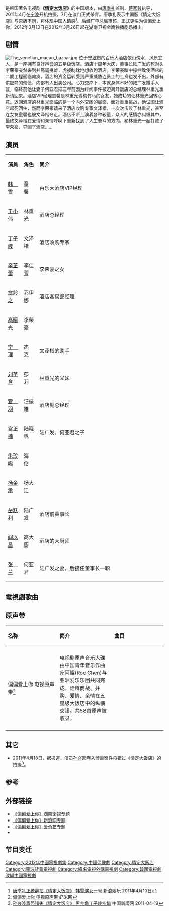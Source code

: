{{noteTA
|1=zh-hans:酒店;zh-hk:酒店;zh-tw:飯店;}}
{{电视节目信息框
| 颜色 = #FFC0CB 
| 名稱 = 偏偏爱上你
| 英文名稱 =''Fall in Love with You''
| 原名 = 
| 圖片 = Pian pian ai shang ni.JPG
| 圖說 = 电视剧片头截图
| 分類 = 爱情，偶像
| 原創 =韓國《情定大饭店》
| 編劇 = 赵微娜，沈昱辰，单琪雯
| 導演 =蒋家骏、宋洋
| 演出 =[[韩雪|韩雪]]、[[于小伟|于小伟]]、[[丁子峻|丁子峻]]
| 配音 = 
| 旁白 = 
| 主題曲 = 可惜不是你
| 作曲 = 曹轩宾
| 作詞 = 李卓雄
| 演唱 = 韩雪
| 片尾曲 = 再度遇见你
| 作曲2 = 刘伟
| 作詞2 = 刘伟
| 演唱2 = 尤嘉
| 國家 = {{CHN}} 
| 語言 = [[普通话|普通话]]
| 季數 = 
| 集數 = 28集
| 每集列表 = 
| 製片人 = 徐向北
| 執行製片 = 
| 制作年份=2011年4月-7月
| 制作公司 = 北京中视和展投资有限公司<br>[[湖南卫视|湖南卫视]]
| 拍攝地 = {{CHN}}宁波市九龙湖度假村<br>[[澳門威尼斯人度假村酒店|澳门威尼斯人酒店]]
| 攝像 = 
| 每集長 = 50分钟（包含上集回顾和下集预告）
| 頻道 =
| 電視網 =[[湖南卫视|湖南卫视]][[金鹰独播剧场|金鹰独播剧场]]
| 播出國家 = {{CHN}}
| 視頻制式 =
| 音頻制式 = 
| 開始 =2012年3月13日
| 結束 =2012年3月26日
| 先於 = 
| 後於 = 
| 相關劇集 = 《[[情定大饭店|情定大饭店]]》
| 官方網站 =
| imdb_id = 5559286
}}
{{engname|《偏偏爱上你》| Fall in Love with You}} 是韩国著名电视剧'''《[[情定大饭店|情定大饭店]]》'''的中国版本，由[[唐季礼|唐季礼]]监制、[[蒋家骏|蒋家骏]]执导，2011年4月在[[宁波|宁波]]开机拍摄，7月在澳门正式杀青。唐季礼表示中国版《情定大饭店》与原版不同，将体现中国人情感<ref>[http://ent.sina.com.cn/v/m/2011-04-10/22503277191.shtml 唐季礼正统翻拍《情定大饭店》 韩雪演女一号] {{Wayback|url=http://ent.sina.com.cn/v/m/2011-04-10/22503277191.shtml |date=20200821112354 }} 新浪娱乐 2011年4月10日</ref>。后经[[广电总局|广电总局]]审核，正式更名为偏偏爱上你，2012年3月13日在2012年3月26日起在湖南卫视金鹰独播剧场播出。

== 剧情 ==
[[File:The_venetian_macao_bazaar.jpg|thumb]]
位于[[宁波市|宁波市]]的百乐大酒店依山傍水，风景宜人，是一座拥有良好声誉的五星级饭店。酒店十周年大庆，董事长陆广发的死对头李荣豪突然来到并高调挑衅，虎视眈眈地想收购酒店。李荣豪暗中操控致使酒店的二期工程面临瘫痪，酒店的资金运转受到严重威胁连员工的工资也发不出，外部有供应商的催债，内部有人出卖公司。心力交瘁下，本就身体不好的陆广发撒手人寰，临终前他让妻子何亚君把三年前因为绯闻事件被迫离开饭店的总经理林重光重新请回来。酒店VIP经理童馨是林重光青梅竹马的女友，她成功的让林重光回转心意。返回酒店的林重光面临的是一个内外交困的局面，面对重重挑战，他试图让酒店起死回生，然而李荣豪请来了酒店收购专家文泽楷，一次次击败了林重光，甚至连女友童馨也被文泽楷夺走。酒店不断上演着各种较量，众人的感情亦纠缠其中，最终文泽楷在爱情和亲情呼唤下重新找到了人生奋斗的方向，和林重光一起打败了李荣豪，夺回了酒店……

== 演员 ==
{|class="wikitable" width="60%"
|- style="background:#C0C0C0; color:#000000" align=center
|style="width:10%"|'''演員'''||style="width:10%"|'''角色'''||'''简介'''
|-
|[[韩雪|韩　雪]]||童　馨||百乐大酒店VIP经理
|-
|[[于小伟|于小伟]]||林重光||酒店总经理
|-
|[[丁子峻|丁子峻]]||文泽楷||酒店收购专家
|-
|[[辛芷蕾|辛芷蕾]]||李佳萱||李荣豪之女
|-
|[[章龄之|章龄之]]||乔伊娜||酒店客房部经理
|-
|[[高曙光|高曙光]]||李荣豪||
|-
|[[宁理|宁　理]]||杰　克||文泽楷的助手
|-
|[[刘芊含|刘芊含]]||莎　莉||林重光的义妹
|-
|[[管羽|管　羽]]||汪振雄||酒店副总经理
|-
|[[宫正楠|宫正楠]]||陆晓帆||陆广发、何亚君之子
|-
|[[朱玟晞|朱玟晞]]||海　伦||
|-
|[[杨金承|杨金承]]||杨大江||
|-
|[[岳跃利|岳跃利]]||陆广发||酒店前董事长
|-
|[[阎以昌|阎以昌]]||高大厨||酒店的大厨师
|-
|[[张兰|张　兰]]||何亚君||陆广发之妻，后接任董事长一职
|}

== 電視劇歌曲 ==
{{Tracklist
| total_length =
| extra_column = 演唱

| title1 = 可惜不是你   
| note1 = 片头曲
| music1 = 曹轩宾 
| lyrics1 = 李卓雄    
| arranger1 =
| producer1 = 
| extra1   = [[韓雪|韓雪]]

| title2 = 再度遇見你
| music2 = 刘伟
| lyrics2 = 刘伟
| arranger2 =
| producer2 =  
| note2 =  片尾曲
| extra2   = [[尤嘉|尤嘉]] 
}}

== 原声带 ==
{{Infobox album 
| Name           = 偏偏爱上你 
| Type           = soundtrack 	
| Artist         = 阿鲲
| Cover          = Pian pian ai shang ni dian shi yuan sheng dai.jpg
| Alt            = 
| Released       = 2012年3月13日
| Recorded       = 
| Genre          = [[华语流行音乐|华语流行音乐]]
| Length         = 
| Label          = 阿鲲音乐
| Producer       = 
| Reviews        = 
| Last album     = 
| This album     = 
| Next album     = 
}}

{| class="wikitable"
!align="left" width="200px"| 名称 
!align="left" width="200px"| 简介
!align="left" width="200px"| 曲目
|-
|- bgcolor="#F0F8FF"
|align="leftr"| 偏偏爱上你 电视原声带<ref>[http://www.xiami.com/album/500133 偏偏爱上你 电视原声带] {{Wayback|url=http://www.xiami.com/album/500133 |date=20170513040251 }} 虾米网</ref>
|align="left"|电视剧原声音乐大碟由中国青年音乐作曲家阿鲲(Roc Chen)与亚洲爱乐乐团共同完成，诠释商战、并购、爱情、亲情在五星级大饭店中的纵横交错。共58首原声被收录。
|align="left" style="font-size: 85%;"|
{{hidden|曲目|
#大饭店与童馨的主题
#温暖的阳光，温情的饭店
#饭店收购案，残酷的商战
#李佳宣的主题，希望与无奈
#文泽凯的出现
#悲伤的主题
#希望与盼望,信心与信念
#倾尽所有,只为你
#多个人物主题的串联
#惊人的消息
#亲情、友情、爱情
#错过
#尴尬的偶遇
#乔依娜的喜剧
#真相暴露
#失落与伤感
#危险的牌局
#一个人的离开
#女人的舌战
#吉他与钢琴，矛盾与化解
#危机时刻
#欢乐瞬间,弦乐的碰撞
#倾情
#调皮的喜剧
#原来你....
#危机时刻2
#小小的温暖
#轻松与释放
#乔依娜的主题
#拍卖会
#爱情，想念
#小小的温暖(长笛与双簧管)
#李荣豪的阴谋
#舒心的空气
#竖琴的忧郁
#董事长重回饭店
#忙碌的工作
#长笛与弦乐的主题
#心愿
#平静的心
#乔依娜进入宴会厅
#阴险与诡计
#视察工地
#澳门的拉丁
#撞见与逃避
#喜剧的吉他，尴尬的时刻
#莎莉的主题
#喜剧氛围音乐2
#喜剧氛围音乐3
#详弦乐(氛围音乐)
#喜剧、可爱、拨弦与温情	
#遥想 回忆 感伤
# }}
|-
|}

== 其它 ==
* 2011年4月18日，据报道，演员[[孙兴|孙兴]]因卷入涉毒案件将错过《情定大饭店》的拍摄<ref>[http://news.163.com/11/0419/11/720GKLGQ00014JB6.html 孙兴涉毒恐错失《情定大饭店》 男主角丁子峻惋惜] {{Wayback|url=http://news.163.com/11/0419/11/720GKLGQ00014JB6.html |date=20190313210142 }} 中国新闻网 2011-04-19</ref>。

== 参考 ==
{{reflist}}

== 外部链接 ==
*[http://www.hunantv.com/v/2012/ppasn/  《偏偏爱上你》湖南衛視专题] {{Wayback|url=http://www.hunantv.com/v/2012/ppasn/ |date=20130115201106 }}
*[http://ent.sina.com.cn/f/v/pianpasni/ 《偏偏爱上你》新浪网专题] {{Wayback|url=http://ent.sina.com.cn/f/v/pianpasni/ |date=20200821112410 }}
*[http://www.iqiyi.com/dianshiju/ppasn.html  《偏偏爱上你》爱奇艺专题] {{Wayback|url=http://www.iqiyi.com/dianshiju/ppasn.html |date=20131013220509 }}
*{{imdb title|5559286}}

== 节目变迁 ==
{{電視節目的變遷
|電視台= {{CHN}} [[湖南卫视|湖南卫视]]
|播放檔次= [[金鹰独播剧场|金鹰独播剧场]] 每天 22：00-24:00 两集连播
|節目名稱= 偏偏爱上你<br>（2012年3月13日－3月26日）
|上一節目=[[亲爱的回家|亲爱的回家]]<br>（2012年2月25日－3月12日）
|下一節目=[[太平公主秘史|太平公主秘史]]<br>（2012年3月27日－4月13日）
|2節目名稱=偏偏爱上你<br>（2012.03.29 - 2012.04.05）
|2播放檔次=[[开心独播剧场|开心独播剧场]] 每天 13：05 -18:45 五集连播
|2上一節目=[[亲爱的回家|亲爱的回家]]<br>（2012.03.19 - 2012.03.28）
|2下一節目=[[守望的天空|守望的天空]]<br>（2012.04.06 - 2012.04.12）
}}
{{電視節目的變遷	
|電視台= {{flagicon|Taiwan}}台灣[[緯來綜合台|緯來綜合台]]
|播放檔次=週一至週五22:00~23:00
|節目名稱=偏偏愛上你<br/>（2013.12.11 - 2014.01.20) 
|上一節目=[[棋逢對手|棋逢對手]]<br/>(2013.10.21 - 2013.12.10)
|下一節目=[[小兒難養|小兒難養]]<br/>(2014.01.21 - 2014.03.19)
}}
{{湖南卫视电视剧}}
{{韩雪}}

{{DEFAULTSORT:P偏}}
[[Category:2012年中國電視劇集|Category:2012年中國電視劇集]]
[[Category:中國偶像劇|Category:中國偶像劇]]
[[Category:情定大飯店|Category:情定大飯店]]
[[Category:寧波背景電視劇|Category:寧波背景電視劇]]
[[Category:緯來電視外購電視劇|Category:緯來電視外購電視劇]]
[[Category:韓國電視劇改編中國電視劇|Category:韓國電視劇改編中國電視劇]]